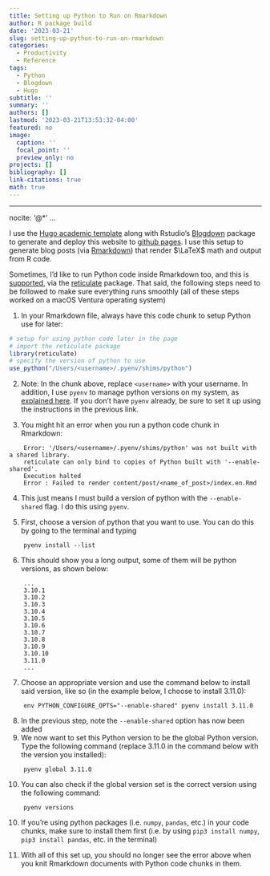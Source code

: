 ```yaml
---
title: Setting up Python to Run on Rmarkdown
author: R package build
date: '2023-03-21'
slug: setting-up-python-to-run-on-rmarkdown
categories:
  - Productivity
  - Reference
tags:
  - Python
  - Blogdown
  - Hugo
subtitle: ''
summary: ''
authors: []
lastmod: '2023-03-21T13:53:32-04:00'
featured: no
image:
  caption: ''
  focal_point: ''
  preview_only: no
projects: []
bibliography: []
link-citations: true
math: true
---
```

---
nocite: '@*'
...

I use the [Hugo academic template](https://github.com/wowchemy/starter-hugo-academic) along with Rstudio's [Blogdown](https://github.com/rstudio/blogdown) package to generate and deploy this website to [github pages](https://pages.github.com/). I use this setup to generate blog posts (via [Rmarkdown](https://rmarkdown.rstudio.com/)) that render $\LaTeX$ math and output from R code. 

Sometimes, I'd like to run Python code inside Rmarkdown too, and this is [supported](https://bookdown.org/yihui/rmarkdown-cookbook/eng-python.html), via the [reticulate](https://cran.r-project.org/web/packages/reticulate/index.html) package. That said, the following steps need to be followed to make sure everything runs smoothly (all of these steps worked on a macOS Ventura operating system)

1. In your Rmarkdown file, always have this code chunk to setup Python use for later:

```r
# setup for using python code later in the page
# import the reticulate package
library(reticulate)
# specify the version of python to use
use_python("/Users/<username>/.pyenv/shims/python")
```

2. Note: In the chunk above, replace `<username>` with your username. In addition, I use `pyenv` to manage python versions on my system, as [explained here](https://blog.teclado.com/how-to-use-pyenv-manage-python-versions/). If you don't have `pyenv` already, be sure to set it up using the instructions in the previous link.

3. You might hit an error when you run a python code chunk in Rmarkdown:

```
    Error: '/Users/<username>/.pyenv/shims/python' was not built with a shared library.
    reticulate can only bind to copies of Python built with '--enable-shared'.
    Execution halted
    Error : Failed to render content/post/<name_of_post>/index.en.Rmd
```

4. This just means I must build a version of python with the `--enable-shared` flag. I do this using `pyenv`. 

5. First, choose a version of python that you want to use. You can do this by going to the terminal and typing

```
    pyenv install --list
```
6. This should show you a long output, some of them will be python versions, as shown below:

```
    ...
    3.10.1
    3.10.2
    3.10.3
    3.10.4
    3.10.5
    3.10.6
    3.10.7
    3.10.8
    3.10.9
    3.10.10
    3.11.0
    ...

```

7. Choose an appropriate version and use the command below to install said version, like so (in the example below, I choose to install 3.11.0):

```
    env PYTHON_CONFIGURE_OPTS="--enable-shared" pyenv install 3.11.0
```

8. In the previous step, note the `--enable-shared` option has now been added
9. We now want to set this Python version to be the global Python version. Type the following command (replace 3.11.0 in the command below with the version you installed):
```
    pyenv global 3.11.0
```
10. You can also check if the global version set is the correct version using the following command:

```
    pyenv versions
```
10. If you're using python packages (i.e. `numpy`, `pandas`, etc.) in your code chunks, make sure to install them first (i.e. by using `pip3 install numpy`, `pip3 install pandas`, etc. in the terminal)

11. With all of this set up, you should no longer see the error above when you knit Rmarkdown documents with Python code chunks in them. 
